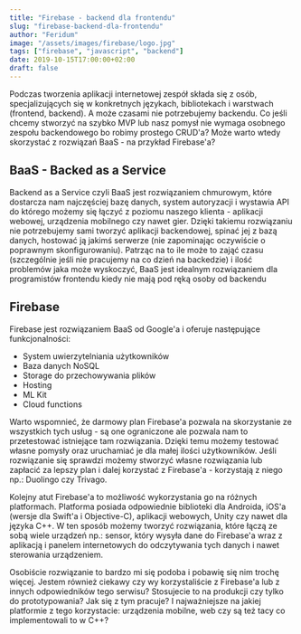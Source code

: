 ```yaml
---
title: "Firebase - backend dla frontendu"
slug: "firebase-backend-dla-frontendu"
author: "Feridum"
image: "/assets/images/firebase/logo.jpg"
tags: ["firebase", "javascript", "backend"]
date: 2019-10-15T17:00:00+02:00
draft: false
---
```


Podczas tworzenia aplikacji internetowej zespół składa się z osób, specjalizujących się w konkretnych językach, bibliotekach i warstwach (frontend, backend). A może czasami nie potrzebujemy backendu. Co jeśli chcemy stworzyć na szybko MVP lub nasz pomysł nie wymaga osobnego zespołu backendowego bo robimy prostego CRUD'a? Może warto wtedy skorzystać z rozwiązań BaaS - na przykład Firebase'a?



## BaaS - Backed as a Service

Backend as a Service czyli BaaS jest rozwiązaniem chmurowym, które dostarcza nam najczęściej bazę danych, system autoryzacji i wystawia API do którego możemy się łączyć z poziomu naszego klienta - aplikacji webowej, urządzenia mobilnego czy nawet gier. Dzięki takiemu rozwiązaniu nie potrzebujemy sami tworzyć aplikacji backendowej, spinać jej z bazą danych, hostować ją jakimś serwerze (nie zapominając oczywiście o poprawnym skonfigurowaniu). Patrząc na to ile może to zająć czasu (szczególnie jeśli nie pracujemy na co dzień na backedzie) i ilość problemów jaka może wyskoczyć,  BaaS jest idealnym rozwiązaniem dla programistów frontendu kiedy nie mają pod ręką osoby od backendu

## Firebase

Firebase jest rozwiązaniem BaaS od Google'a i oferuje następujące funkcjonalności: 

- System uwierzytelniania użytkowników
- Baza danych NoSQL
- Storage do przechowywania plików
- Hosting
- ML Kit 
- Cloud functions

Warto wspomnieć, że darmowy plan Firebase'a pozwala na skorzystanie ze wszystkich tych usług - są one ograniczone ale pozwala nam to przetestować istniejące tam rozwiązania. Dzięki temu możemy testować własne pomysły oraz uruchamiać je dla małej ilości użytkowników. Jeśli rozwiązanie się sprawdzi możemy stworzyć własne rozwiązania lub zapłacić za lepszy plan i dalej korzystać z Firebase'a - korzystają z niego np.: Duolingo czy Trivago. 

Kolejny atut Firebase'a to możliwość wykorzystania go na różnych platformach. Platforma posiada odpowiednie biblioteki dla Androida, iOS'a (wersje dla Swift'a i Objective-C), aplikacji webowych, Unity czy nawet dla języka C++. W ten sposób możemy tworzyć rozwiązania, które łączą ze sobą wiele urządzeń np.: sensor, który wysyła dane do Firebase'a wraz z aplikacją i panelem internetowych do odczytywania tych danych i nawet sterowania urządzeniem. 

Osobiście rozwiązanie to bardzo mi się podoba i pobawię się nim trochę więcej. Jestem również ciekawy czy wy korzystaliście z Firebase'a lub z innych odpowiedników tego serwisu? Stosujecie to na produkcji czy tylko do prototypowania? Jak się z tym pracuje? I najważniejsze na jakiej platformie z tego korzystacie: urządzenia mobilne, web czy są też tacy co implementowali to w C++?

